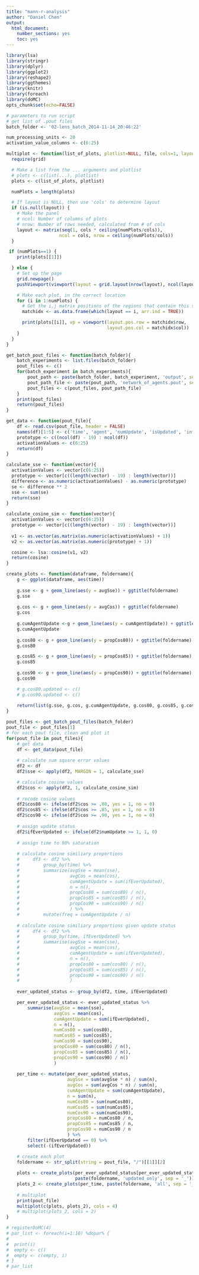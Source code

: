 ```yaml
---
title: "mann-r-analysis"
author: "Daniel Chen"
output:
  html_document:
    number_sections: yes
    toc: yes
---
```

```r
library(lsa)
library(stringr)
library(dplyr)
library(ggplot2)
library(reshape2)
library(ggthemes)
library(knitr)
library(foreach)
library(doMC)
opts_chunk$set(echo=FALSE)
```

```r
# parameters to run script
# get list of .pout files
batch_folder <- '02-lens_batch_2014-11-14_20:46:22'

num_processing_units <- 20
activation_value_columns <- c(6:25)

```


```r
multiplot <- function(list_of_plots, plotlist=NULL, file, cols=1, layout=NULL) {
  require(grid)

  # Make a list from the ... arguments and plotlist
  # plots <- c(list(...), plotlist)
  plots <- c(list_of_plots, plotlist)

  numPlots = length(plots)

  # If layout is NULL, then use 'cols' to determine layout
  if (is.null(layout)) {
    # Make the panel
    # ncol: Number of columns of plots
    # nrow: Number of rows needed, calculated from # of cols
    layout <- matrix(seq(1, cols * ceiling(numPlots/cols)),
                    ncol = cols, nrow = ceiling(numPlots/cols))
  }

 if (numPlots==1) {
    print(plots[[1]])

  } else {
    # Set up the page
    grid.newpage()
    pushViewport(viewport(layout = grid.layout(nrow(layout), ncol(layout))))

    # Make each plot, in the correct location
    for (i in 1:numPlots) {
      # Get the i,j matrix positions of the regions that contain this subplot
      matchidx <- as.data.frame(which(layout == i, arr.ind = TRUE))

      print(plots[[i]], vp = viewport(layout.pos.row = matchidx$row,
                                      layout.pos.col = matchidx$col))
    }
  }
}
```


```r
get_batch_pout_files <- function(batch_folder){
    batch_experiments <- list.files(batch_folder)
    pout_files <- c()
    for(batch_experiment in batch_experiments){
        pout_path <- paste(batch_folder, batch_experiment, 'output', sep = '/')
        pout_path_file <- paste(pout_path, 'network_of_agents.pout', sep = '/')
        pout_files <- c(pout_files, pout_path_file)
    }
    print(pout_files)
    return(pout_files)
}
```

```r
get_data <- function(pout_file){
    df <- read.csv(pout_file, header = FALSE)
    names(df)[1:5] <- c('time', 'agent', 'numUpdate', 'isUpdated', 'inflId')
    prototype <- c((ncol(df) - 19) : ncol(df))
    activationValues <- c(6:25)
    return(df)
}
```


```r
calculate_sse <- function(vector){
  activationValues <- vector[c(6:25)]
  prototype <- vector[c((length(vector) - 19) : length(vector))]
  difference <- as.numeric(activationValues) - as.numeric(prototype)
  se <- difference ** 2
  sse <- sum(se)
  return(sse)
}
```

```r
calculate_cosine_sim <- function(vector){
  activationValues <- vector[c(6:25)]
  prototype <- vector[c((length(vector) - 19) : length(vector))]
  
  v1 <- as.vector(as.matrix(as.numeric(activationValues) + 1))
  v2 <- as.vector(as.matrix(as.numeric(prototype) + 1))

  cosine <- lsa::cosine(v1, v2)
  return(cosine)
}
```

```r
create_plots <- function(dataframe, foldername){
    g <- ggplot(dataframe, aes(time))
    
    g.sse <- g + geom_line(aes(y = avgSse)) + ggtitle(foldername)
    g.sse
    
    g.cos <- g + geom_line(aes(y = avgCos)) + ggtitle(foldername)
    g.cos
    
    g.cumAgentUpdate <-g + geom_line(aes(y = cumAgentUpdate)) + ggtitle(foldername)
    g.cumAgentUpdate
    
    g.cos80 <- g + geom_line(aes(y = propCos80)) + ggtitle(foldername)
    g.cos80

    g.cos85 <- g + geom_line(aes(y = propCos85)) + ggtitle(foldername)
    g.cos85
    
    g.cos90 <- g + geom_line(aes(y = propCos90)) + ggtitle(foldername)
    g.cos90

    # g.cos80.updated <- c()
    # g.cos90.updated <- c()
    
    return(list(g.sse, g.cos, g.cumAgentUpdate, g.cos80, g.cos85, g.cos90))
}
```


```r
pout_files <- get_batch_pout_files(batch_folder)
pout_file <- pout_files[1]
# for each pout file, clean and plot it
for(pout_file in pout_files){
    # get data
    df <- get_data(pout_file)
    
    # calculate sum square error values
    df2 <- df
    df2$sse <- apply(df2, MARGIN = 1, calculate_sse)

    # calculate cosine values
    df2$cos <- apply(df2, 1, calculate_cosine_sim)
    
    # recode cosine values
    df2$cos80 <- ifelse(df2$cos >= .80, yes = 1, no = 0)
    df2$cos85 <- ifelse(df2$cos >= .85, yes = 1, no = 0)
    df2$cos90 <- ifelse(df2$cos >= .90, yes = 1, no = 0)
    
    # assign update status
    df2$ifEverUpdated <- ifelse(df2$numUpdate >= 1, 1, 0)
    
    # assign time to 90% saturation
    
    # calculate cosine similiary proportions
    #     df3 <- df2 %>%
    #         group_by(time) %>%
    #         summarize(avgSse = mean(sse),
    #                   avgCos = mean(cos),
    #                   cumAgentUpdate = sum(ifEverUpdated),
    #                   n = n(),
    #                   propCos80 = sum(cos80) / n(),
    #                   propCos85 = sum(cos85) / n(),
    #                   propCos90 = sum(cos90) / n()
    #                   ) %>%
    #         mutate(freq = cumAgentUpdate / n)
    
    # calculate cosine similiary proportions given update status
    #     df4 <- df2 %>%
    #         group_by(time, ifEverUpdated) %>%
    #         summarise(avgSse = mean(sse),
    #                   avgCos = mean(cos),
    #                   cumAgentUpdate = sum(ifEverUpdated),
    #                   n = n(),
    #                   propCos80 = sum(cos80) / n(),
    #                   propCos85 = sum(cos85) / n(),
    #                   propCos90 = sum(cos90) / n()
    #                   )
    
    ever_updated_status <- group_by(df2, time, ifEverUpdated)

    per_ever_updated_status <- ever_updated_status %>%
        summarise(avgSse = mean(sse),
                  avgCos = mean(cos),
                  cumAgentUpdate = sum(ifEverUpdated),
                  n = n(),
                  numCos80 = sum(cos80),
                  numCos85 = sum(cos85),
                  numCos90 = sum(cos90),
                  propCos80 = sum(cos80) / n(),
                  propCos85 = sum(cos85) / n(),
                  propCos90 = sum(cos90) / n()
                  )
    
    per_time <- mutate(per_ever_updated_status,
                       avgSse = sum(avgSse * n) / sum(n),
                       avgCos = sum(avgCos * n) / sum(n),
                       cumAgentUpdate = sum(cumAgentUpdate),
                       n = sum(n),
                       numCos80 = sum(numCos80),
                       numCos85 = sum(numCos85),
                       numCos90 = sum(numCos90),
                       propCos80 = numCos80 / n,
                       propCos85 = numCos85 / n,
                       propCos90 = numCos90 / n
                       ) %>%
        filter(ifEverUpdated == 0) %>%
        select(-(ifEverUpdated))

    # create each plot
    foldername <- str_split(string = pout_file, "/")[[1]][2]
    
    plots <- create_plots(per_ever_updated_status[per_ever_updated_status$ifEverUpdated == 1, ], 
                          paste(foldername, 'updated_only', sep = '_'))
    plots_2 <- create_plots(per_time, paste(foldername, 'all', sep = '_'))
    
    # multiplot
    print(pout_file)
    multiplot(c(plots, plots_2), cols = 4)
    # multiplot(plots_2, cols = 2)
}
```


```r
# registerDoMC(4)
# par_list <- foreach(i=1:10) %dopar% {
# 
#  print(i)
#  empty <- c()
#  empty <- c(empty, i)
# }
# par_list
```

